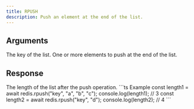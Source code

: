 ```yaml
---
title: RPUSH
description: Push an element at the end of the list.
---
```


## Arguments

<ParamField body="key" type="string" required>
  The key of the list.
</ParamField>

<ParamField body="elements" type="...TValue[]" required>
  One or more elements to push at the end of the list.
</ParamField>


## Response

<ResponseField type="number" required>
  The length of the list after the push operation.
</ResponseField>

<RequestExample>
```ts Example 
const length1 = await redis.rpush("key", "a", "b", "c"); 
console.log(length1); // 3
const length2 = await redis.rpush("key", "d"); 
console.log(length2); // 4
 ```


</RequestExample>
